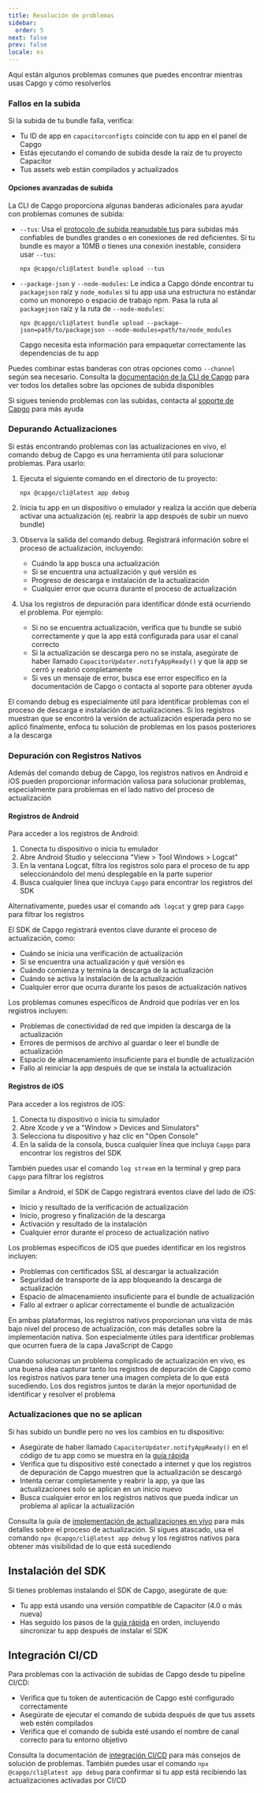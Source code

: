 ```yaml
---
title: Resolución de problemas
sidebar:
  order: 5
next: false
prev: false
locale: es
---
```


Aquí están algunos problemas comunes que puedes encontrar mientras usas Capgo y cómo resolverlos

### Fallos en la subida

Si la subida de tu bundle falla, verifica:
- Tu ID de app en `capacitorconfigts` coincide con tu app en el panel de Capgo
- Estás ejecutando el comando de subida desde la raíz de tu proyecto Capacitor
- Tus assets web están compilados y actualizados

#### Opciones avanzadas de subida

La CLI de Capgo proporciona algunas banderas adicionales para ayudar con problemas comunes de subida:

- `--tus`: Usa el [protocolo de subida reanudable tus](https://tusio/) para subidas más confiables de bundles grandes o en conexiones de red deficientes. Si tu bundle es mayor a 10MB o tienes una conexión inestable, considera usar `--tus`:
  ```shell
  npx @capgo/cli@latest bundle upload --tus
  ```

- `--package-json` y `--node-modules`: Le indica a Capgo dónde encontrar tu `packagejson` raíz y `node_modules` si tu app usa una estructura no estándar como un monorepo o espacio de trabajo npm. Pasa la ruta al `packagejson` raíz y la ruta de `--node-modules`:
  ```shell
  npx @capgo/cli@latest bundle upload --package-json=path/to/packagejson --node-modules=path/to/node_modules
  ```
  Capgo necesita esta información para empaquetar correctamente las dependencias de tu app

Puedes combinar estas banderas con otras opciones como `--channel` según sea necesario. Consulta la [documentación de la CLI de Capgo](/docs/cli/overview/) para ver todos los detalles sobre las opciones de subida disponibles

Si sigues teniendo problemas con las subidas, contacta al [soporte de Capgo](https://support.capgo.app) para más ayuda

### Depurando Actualizaciones

Si estás encontrando problemas con las actualizaciones en vivo, el comando debug de Capgo es una herramienta útil para solucionar problemas. Para usarlo:

1. Ejecuta el siguiente comando en el directorio de tu proyecto:
   ```shell
   npx @capgo/cli@latest app debug
   ```

2. Inicia tu app en un dispositivo o emulador y realiza la acción que debería activar una actualización (ej. reabrir la app después de subir un nuevo bundle)

3. Observa la salida del comando debug. Registrará información sobre el proceso de actualización, incluyendo:
   - Cuándo la app busca una actualización
   - Si se encuentra una actualización y qué versión es
   - Progreso de descarga e instalación de la actualización
   - Cualquier error que ocurra durante el proceso de actualización

4. Usa los registros de depuración para identificar dónde está ocurriendo el problema. Por ejemplo:
   - Si no se encuentra actualización, verifica que tu bundle se subió correctamente y que la app está configurada para usar el canal correcto
   - Si la actualización se descarga pero no se instala, asegúrate de haber llamado `CapacitorUpdater.notifyAppReady()` y que la app se cerró y reabrió completamente
   - Si ves un mensaje de error, busca ese error específico en la documentación de Capgo o contacta al soporte para obtener ayuda

El comando debug es especialmente útil para identificar problemas con el proceso de descarga e instalación de actualizaciones. Si los registros muestran que se encontró la versión de actualización esperada pero no se aplicó finalmente, enfoca tu solución de problemas en los pasos posteriores a la descarga

### Depuración con Registros Nativos

Además del comando debug de Capgo, los registros nativos en Android e iOS pueden proporcionar información valiosa para solucionar problemas, especialmente para problemas en el lado nativo del proceso de actualización

#### Registros de Android

Para acceder a los registros de Android:

1. Conecta tu dispositivo o inicia tu emulador
2. Abre Android Studio y selecciona "View > Tool Windows > Logcat"
3. En la ventana Logcat, filtra los registros solo para el proceso de tu app seleccionándolo del menú desplegable en la parte superior
4. Busca cualquier línea que incluya `Capgo` para encontrar los registros del SDK

Alternativamente, puedes usar el comando `adb logcat` y grep para `Capgo` para filtrar los registros

El SDK de Capgo registrará eventos clave durante el proceso de actualización, como:
- Cuándo se inicia una verificación de actualización
- Si se encuentra una actualización y qué versión es
- Cuándo comienza y termina la descarga de la actualización
- Cuándo se activa la instalación de la actualización
- Cualquier error que ocurra durante los pasos de actualización nativos

Los problemas comunes específicos de Android que podrías ver en los registros incluyen:
- Problemas de conectividad de red que impiden la descarga de la actualización
- Errores de permisos de archivo al guardar o leer el bundle de actualización
- Espacio de almacenamiento insuficiente para el bundle de actualización
- Fallo al reiniciar la app después de que se instala la actualización

#### Registros de iOS

Para acceder a los registros de iOS:

1. Conecta tu dispositivo o inicia tu simulador
2. Abre Xcode y ve a "Window > Devices and Simulators"
3. Selecciona tu dispositivo y haz clic en "Open Console"
4. En la salida de la consola, busca cualquier línea que incluya `Capgo` para encontrar los registros del SDK

También puedes usar el comando `log stream` en la terminal y grep para `Capgo` para filtrar los registros

Similar a Android, el SDK de Capgo registrará eventos clave del lado de iOS:
- Inicio y resultado de la verificación de actualización
- Inicio, progreso y finalización de la descarga
- Activación y resultado de la instalación
- Cualquier error durante el proceso de actualización nativo

Los problemas específicos de iOS que puedes identificar en los registros incluyen:
- Problemas con certificados SSL al descargar la actualización
- Seguridad de transporte de la app bloqueando la descarga de actualización
- Espacio de almacenamiento insuficiente para el bundle de actualización
- Fallo al extraer o aplicar correctamente el bundle de actualización

En ambas plataformas, los registros nativos proporcionan una vista de más bajo nivel del proceso de actualización, con más detalles sobre la implementación nativa. Son especialmente útiles para identificar problemas que ocurren fuera de la capa JavaScript de Capgo

Cuando solucionas un problema complicado de actualización en vivo, es una buena idea capturar tanto los registros de depuración de Capgo como los registros nativos para tener una imagen completa de lo que está sucediendo. Los dos registros juntos te darán la mejor oportunidad de identificar y resolver el problema

### Actualizaciones que no se aplican

Si has subido un bundle pero no ves los cambios en tu dispositivo:
- Asegúrate de haber llamado `CapacitorUpdater.notifyAppReady()` en el código de tu app como se muestra en la [guía rápida](/docs/getting-started/quickstart)
- Verifica que tu dispositivo esté conectado a internet y que los registros de depuración de Capgo muestren que la actualización se descargó
- Intenta cerrar completamente y reabrir la app, ya que las actualizaciones solo se aplican en un inicio nuevo
- Busca cualquier error en los registros nativos que pueda indicar un problema al aplicar la actualización

Consulta la guía de [implementación de actualizaciones en vivo](/docs/getting-started/deploy) para más detalles sobre el proceso de actualización. Si sigues atascado, usa el comando `npx @capgo/cli@latest app debug` y los registros nativos para obtener más visibilidad de lo que está sucediendo

## Instalación del SDK

Si tienes problemas instalando el SDK de Capgo, asegúrate de que:
- Tu app está usando una versión compatible de Capacitor (4.0 o más nueva)
- Has seguido los pasos de la [guía rápida](/docs/getting-started/quickstart) en orden, incluyendo sincronizar tu app después de instalar el SDK

## Integración CI/CD

Para problemas con la activación de subidas de Capgo desde tu pipeline CI/CD:
- Verifica que tu token de autenticación de Capgo esté configurado correctamente
- Asegúrate de ejecutar el comando de subida después de que tus assets web estén compilados
- Verifica que el comando de subida esté usando el nombre de canal correcto para tu entorno objetivo

Consulta la documentación de [integración CI/CD](/docs/getting-started/cicd-integration) para más consejos de solución de problemas. También puedes usar el comando `npx @capgo/cli@latest app debug` para confirmar si tu app está recibiendo las actualizaciones activadas por CI/CD
